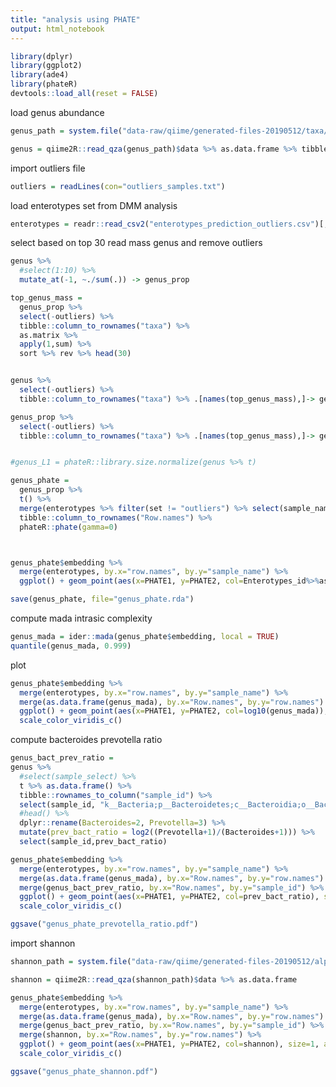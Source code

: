 ```yaml
---
title: "analysis using PHATE"
output: html_notebook
---
```




```r

library(dplyr)
library(ggplot2)
library(ade4)
library(phateR)
devtools::load_all(reset = FALSE)


```



load genus abundance
```r

genus_path = system.file("data-raw/qiime/generated-files-20190512/taxa/genus.qza", package = "agp")

genus = qiime2R::read_qza(genus_path)$data %>% as.data.frame %>% tibble::rownames_to_column("taxa")  %>% as_tibble()


```

import outliers file
```r

outliers = readLines(con="outliers_samples.txt")

```

load enterotypes set from DMM analysis
```r

enterotypes = readr::read_csv2("enterotypes_prediction_outliers.csv")[,-1]

```



select based on top 30 read mass genus and remove outliers

```r


genus %>%
  #select(1:10) %>%
  mutate_at(-1, ~./sum(.)) -> genus_prop

top_genus_mass = 
  genus_prop %>% 
  select(-outliers) %>%
  tibble::column_to_rownames("taxa") %>% 
  as.matrix %>% 
  apply(1,sum) %>% 
  sort %>% rev %>% head(30)


genus %>%
  select(-outliers) %>%
  tibble::column_to_rownames("taxa") %>% .[names(top_genus_mass),]-> genus

genus_prop %>%
  select(-outliers) %>%
  tibble::column_to_rownames("taxa") %>% .[names(top_genus_mass),]-> genus_prop



```


```r

#genus_L1 = phateR::library.size.normalize(genus %>% t)

genus_phate = 
  genus_prop %>%
  t() %>%
  merge(enterotypes %>% filter(set != "outliers") %>% select(sample_name), by.x="row.names", by.y="sample_name") %>% 
  tibble::column_to_rownames("Row.names") %>%
  phateR::phate(gamma=0)




```


```r
genus_phate$embedding %>%
  merge(enterotypes, by.x="row.names", by.y="sample_name") %>%
  ggplot() + geom_point(aes(x=PHATE1, y=PHATE2, col=Enterotypes_id%>%as.character), size=1, alpha=0.5) #+ facet_wrap(~Enterotypes_id%>%as.character)

save(genus_phate, file="genus_phate.rda")

```
compute mada intrasic complexity
```r

genus_mada = ider::mada(genus_phate$embedding, local = TRUE)
quantile(genus_mada, 0.999)

```

plot
```r

genus_phate$embedding %>%
  merge(enterotypes, by.x="row.names", by.y="sample_name") %>%
  merge(as.data.frame(genus_mada), by.x="Row.names", by.y="row.names") %>%
  ggplot() + geom_point(aes(x=PHATE1, y=PHATE2, col=log10(genus_mada)), size=1, alpha=0.5) +
  scale_color_viridis_c() 

```

compute bacteroides prevotella ratio

```r

genus_bact_prev_ratio =
genus %>% 
  #select(sample_select) %>%
  t %>% as.data.frame() %>% 
  tibble::rownames_to_column("sample_id") %>%
  select(sample_id, "k__Bacteria;p__Bacteroidetes;c__Bacteroidia;o__Bacteroidales;f__Bacteroidaceae;g__Bacteroides","k__Bacteria;p__Bacteroidetes;c__Bacteroidia;o__Bacteroidales;f__Prevotellaceae;g__Prevotella") %>%
  #head() %>%
  dplyr::rename(Bacteroides=2, Prevotella=3) %>%
  mutate(prev_bact_ratio = log2((Prevotella+1)/(Bacteroides+1))) %>%
  select(sample_id,prev_bact_ratio)


```



```r

genus_phate$embedding %>%
  merge(enterotypes, by.x="row.names", by.y="sample_name") %>%
  merge(as.data.frame(genus_mada), by.x="Row.names", by.y="row.names") %>%
  merge(genus_bact_prev_ratio, by.x="Row.names", by.y="sample_id") %>%
  ggplot() + geom_point(aes(x=PHATE1, y=PHATE2, col=prev_bact_ratio), size=1, alpha=0.5) +
  scale_color_viridis_c() 

ggsave("genus_phate_prevotella_ratio.pdf")

```




import shannon
```r

shannon_path = system.file("data-raw/qiime/generated-files-20190512/alpha/shannon.qza", package = "agp")

shannon = qiime2R::read_qza(shannon_path)$data %>% as.data.frame

```

```r

genus_phate$embedding %>%
  merge(enterotypes, by.x="row.names", by.y="sample_name") %>%
  merge(as.data.frame(genus_mada), by.x="Row.names", by.y="row.names") %>%
  merge(genus_bact_prev_ratio, by.x="Row.names", by.y="sample_id") %>%
  merge(shannon, by.x="Row.names", by.y="row.names") %>%
  ggplot() + geom_point(aes(x=PHATE1, y=PHATE2, col=shannon), size=1, alpha=0.5) +
  scale_color_viridis_c() 

ggsave("genus_phate_shannon.pdf")

```




